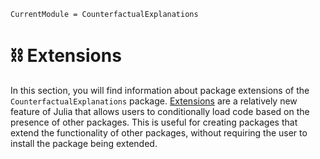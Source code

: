 
```@meta
CurrentModule = CounterfactualExplanations
```

# ⛓️ Extensions

In this section, you will find information about package extensions of the `CounterfactualExplanations` package. [Extensions](https://pkgdocs.julialang.org/v1/creating-packages/#Conditional-loading-of-code-in-packages-(Extensions)) are a relatively new feature of Julia that allows users to conditionally load code based on the presence of other packages. This is useful for creating packages that extend the functionality of other packages, without requiring the user to install the package being extended. 

